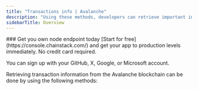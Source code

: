 ---
title: "Transactions info | Avalanche"
description: "Using these methods, developers can retrieve important information about transactions on the Avalanche blockchain. This information is crucial in building applications that monitor, track, and analyze transactions on the Avalanche network."
sidebarTitle: Overview
---

<Check>
  ### Get you own node endpoint today
  [Start for free](https://console.chainstack.com/) and get your app to production levels immediately. No credit card required.

  You can sign up with your GitHub, X, Google, or Microsoft account.
</Check>

Retrieving transaction information from the Avalanche blockchain can be done by using the following methods:

<CardGroup>
  <Card title="eth_getTransactionByHash" href="/api-reference/avalanche_node_api/transactions_info/eth_getTransactionByHash" icon="angle-right" horizontal />
  <Card title="eth_getTransactionReceipt" href="/api-reference/avalanche_node_api/transactions_info/eth_getTransactionReceipt" icon="angle-right" horizontal />
  <Card title="eth_getTransactionByBlockHashAndIndex" href="/api-reference/avalanche_node_api/transactions_info/eth_getTransactionByBlockHashAndIndex" icon="angle-right" horizontal />
  <Card title="eth_getTransactionByBlockNumberAndIndex" href="/api-reference/avalanche_node_api/transactions_info/eth_getTransactionByBlockNumberAndIndex" icon="angle-right" horizontal />
  <Card title="eth_newPendingTransactionFilter" href="/api-reference/avalanche_node_api/transactions_info/eth_newPendingTransactionFilter" icon="angle-right" horizontal />
</CardGroup>
